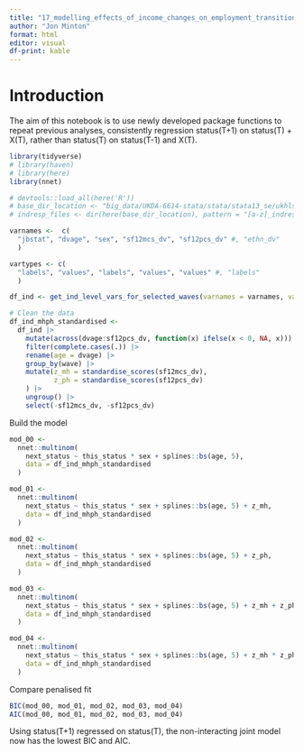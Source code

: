 ```yaml
---
title: "17_modelling_effects_of_income_changes_on_employment_transitions"
author: "Jon Minton"
format: html
editor: visual
df-print: kable
---
```


# Introduction

The aim of this notebook is to use newly developed package functions to repeat previous analyses, consistently regression status(T+1) on status(T) + X(T), rather than status(T) on status(T-1) and X(T).

```r

library(tidyverse)
# library(haven)
# library(here)
library(nnet)

# devtools::load_all(here('R'))
# base_dir_location <- "big_data/UKDA-6614-stata/stata/stata13_se/ukhls"
# indresp_files <- dir(here(base_dir_location), pattern = "[a-z]_indresp.dta", full.names = TRUE)

varnames <-  c(
  "jbstat", "dvage", "sex", "sf12mcs_dv", "sf12pcs_dv" #, "ethn_dv"
  )

vartypes <- c(
  "labels", "values", "labels", "values", "values" #, "labels"
  )

df_ind <- get_ind_level_vars_for_selected_waves(varnames = varnames, vartypes = vartypes, waves = letters[1:11])

# Clean the data 
df_ind_mhph_standardised <- 
  df_ind |> 
    mutate(across(dvage:sf12pcs_dv, function(x) ifelse(x < 0, NA, x))) %>% 
    filter(complete.cases(.)) |> 
    rename(age = dvage) |> 
    group_by(wave) |> 
    mutate(z_mh = standardise_scores(sf12mcs_dv),
           z_ph = standardise_scores(sf12pcs_dv)
    ) |> 
    ungroup() |> 
    select(-sf12mcs_dv, -sf12pcs_dv)

```

Build the model

```r
mod_00 <- 
  nnet::multinom(
    next_status ~ this_status * sex + splines::bs(age, 5),
    data = df_ind_mhph_standardised
  )

mod_01 <- 
  nnet::multinom(
    next_status ~ this_status * sex + splines::bs(age, 5) + z_mh,
    data = df_ind_mhph_standardised
  )

mod_02 <- 
  nnet::multinom(
    next_status ~ this_status * sex + splines::bs(age, 5) + z_ph,
    data = df_ind_mhph_standardised
  )

mod_03 <- 
  nnet::multinom(
    next_status ~ this_status * sex + splines::bs(age, 5) + z_mh + z_ph,
    data = df_ind_mhph_standardised
  )

mod_04 <- 
  nnet::multinom(
    next_status ~ this_status * sex + splines::bs(age, 5) + z_mh * z_ph,
    data = df_ind_mhph_standardised
  )

```

Compare penalised fit

```r
BIC(mod_00, mod_01, mod_02, mod_03, mod_04)
AIC(mod_00, mod_01, mod_02, mod_03, mod_04)
```

Using status(T+1) regressed on status(T), the non-interacting joint model now has the lowest BIC and AIC.

```r

```
